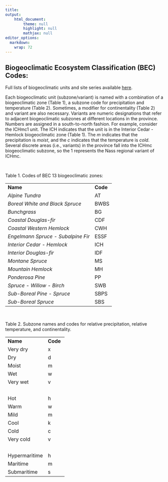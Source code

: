 ```yaml
---
title: 
output: 
    html_document:
        theme: null
        highlight: null
        mathjax: null
editor_options: 
  markdown: 
    wrap: 72
---
```


## Biogeoclimatic Ecosystem Classification (BEC) Codes: 

Full lists of biogeoclimatic units and site series available <a href="https://www.for.gov.bc.ca/hre/becweb/resources/codes-standards/standards-becdb.html#intro" target="_blank">here</a>. 

Each biogeoclimatic unit (subzone/variant) is named with a combination of a biogeoclimatic zone (Table 1), a subzone code for precipitation and temperature (Table 2). Sometimes, a modifier for continentality (Table 2) and variant are also necessary. Variants are numeric designations that refer to adjacent biogeoclimatic subzones at different locations in the province. Numbers are assigned in a south-to-north fashion. For example, consider the ICHmc1 unit. The ICH indicates that the unit is in the Interior Cedar - Hemlock biogeoclimatic zone (Table 1). The *m* indicates that the precipitation is *moist*, and the *c* indicates that the temperature is *cold*. Several discrete areas (i.e., variants) in the province fall into the ICHmc biogeoclimatic subzone, so the 1 represents the Nass regional variant of ICHmc.       

&nbsp;
&nbsp;

Table 1. Codes of BEC 13 biogeoclimatic zones:

|                                     |          |
|-------------------------------------|----------|
| **Name**                            | **Code** | 
| *Alpine Tundra*                     | AT       |
| *Boreal White and Black Spruce*     | BWBS     |
| *Bunchgrass*                        | BG       |
| *Coastal Douglas-fir*               | CDF      |
| *Coastal Western Hemlock*           | CWH      |
| *Engelmann Spruce - Subalpine Fir*  | ESSF     |
| *Interior Cedar - Hemlock*          | ICH      |
| *Interior Douglas-fir*              | IDF      |
| *Montane Spruce*                    | MS       |
| *Mountain Hemlock*                  | MH       |
| *Ponderosa Pine*                    | PP       |
| *Spruce - Willow - Birch*           | SWB      |
| *Sub-Boreal Pine - Spruce*          | SBPS     |
| *Sub-Boreal Spruce*                 | SBS      |

&nbsp;
&nbsp;
&nbsp;
&nbsp;

Table 2. Subzone names and codes for relative precipitation, relative temperature, and continentality.

|                                     |          |
|-------------------------------------|----------|
| **Name**                            | **Code** | 
| Very dry                            | x        |
| Dry                                 | d        |
| Moist                               | m        |
| Wet                                 | w        |
| Very wet                            | v        |
| &nbsp;                              |          |
| Hot                                 | h        |
| Warm                                | w        |
| Mild                                | m        |
| Cool                                | k        |
| Cold                                | c        |
| Very cold                           | v        |
| &nbsp;                              |          |
| Hypermaritime                       | h        |
| Maritime                            | m        |
| Submaritime                         | s        |
